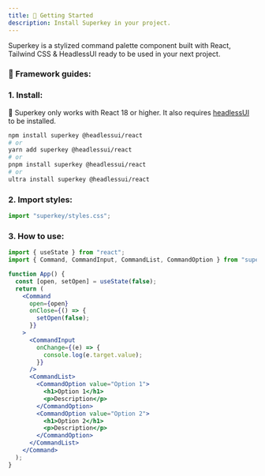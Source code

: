 ```yaml
---
title: 🚀 Getting Started
description: Install Superkey in your project.
---
```


Superkey is a stylized command palette component built with React, Tailwind CSS & HeadlessUI ready to be used in your next project.

### 🛫 Framework guides:

<FrameworkGuide />

### 1. Install:

🚧 Superkey only works with React 18 or higher. It also requires [headlessUI](https://headlessui.com/) to be installed.

```bash
npm install superkey @headlessui/react
# or
yarn add superkey @headlessui/react
# or
pnpm install superkey @headlessui/react
# or
ultra install superkey @headlessui/react
```

### 2. Import styles:

```ts
import "superkey/styles.css";
```

### 3. How to use:

```jsx {5-30}
import { useState } from "react";
import { Command, CommandInput, CommandList, CommandOption } from "superkey";

function App() {
  const [open, setOpen] = useState(false);
  return (
    <Command
      open={open}
      onClose={() => {
        setOpen(false);
      }}
    >
      <CommandInput
        onChange={(e) => {
          console.log(e.target.value);
        }}
      />
      <CommandList>
        <CommandOption value="Option 1">
          <h1>Option 1</h1>
          <p>Description</p>
        </CommandOption>
        <CommandOption value="Option 2">
          <h1>Option 2</h1>
          <p>Description</p>
        </CommandOption>
      </CommandList>
    </Command>
  );
}
```
